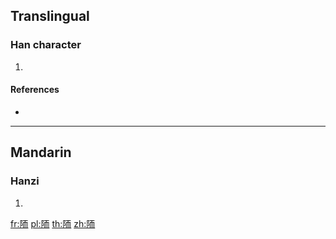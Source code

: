 {{character info/new}}
==Translingual==

===Han character===
{{Han char|rn=170|rad=阜|as=06|sn=9|four=71227|canj=NLMBL}}

# {{defn|Han|sort=阜06}}

====References====
* {{Han ref|kx=1350.090|dkj=41629|dj=1853.010|hdz=64125.060|uh=9651|ud=38481|bh=D0C4|bd=53444}}

----

==Mandarin==

===Hanzi===
{{cmn-hanzi|pin=[[ér]] ([[er2]]), [[wū]] ([[wu1]])|wg=erh<sup>2</sup>, wu<sup>1</sup>}}

# {{defn|lang=cmn|sort=阜06}}

[[fr:陑]]
[[pl:陑]]
[[th:陑]]
[[zh:陑]]